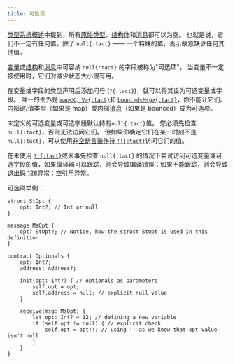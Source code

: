 ```yaml
---
title: 可选项
---
```


[类型系统概述](/zh-cn/book/types#optionals)中提到，所有[原始类型](/zh-cn/book/types#primitive-types)、[结构体](/zh-cn/book/structs-and-messages#structs)和[消息](/zh-cn/book/structs-and-messages#messages)都可以为空。 也就是说，它们不一定有任何值，除了 `null{:tact}` —— 一个特殊的值，表示故意缺少任何其他值。

[变量](/zh-cn/book/statements#let)或[结构](/zh-cn/book/structs-and-messages#structs)和[消息](/zh-cn/book/structs-and-messages#messages)中可容纳 `null{:tact}` 的字段被称为"可选项"。 当变量不一定被使用时，它们对减少状态大小很有用。

在变量或字段的类型声明后添加问号 (`?{:tact}`)，就可以将其设为可选变量或字段。 唯一的例外是 [`map<K, V>{:tact}`](/zh-cn/book/maps)和 [`bounced<Msg>{:tact}`](/zh-cn/book/bounced)，你不能让它们、内部键/值类型（如果是 map）或内部[消息](/zh-cn/book/structs-and-messages#messages)（如果是 bounced）成为可选项。

未定义的可选变量或可选字段默认持有`null{:tact}`值。 您必须先检查`null{:tact}`，否则无法访问它们。 但如果你确定它们在某一时刻不是 `null{:tact}`，可以使用[非空断言操作符 `!!{:tact}`](/zh-cn/book/operators#unary-non-null-assert)访问它们的值。

在未使用 [`!!{:tact}`](/zh-cn/book/operators#unary-non-null-assert)或未事先检查 `null{:tact}` 的情况下尝试访问可选变量或可选字段的值，如果编译器可以跟踪，则会导致编译错误；如果不能跟踪，则会导致[退出码 128](/zh-cn/book/exit-codes#128)异常：空引用异常。

可选项举例：

```tact
struct StOpt {
    opt: Int?; // Int or null
}

message MsOpt {
    opt: StOpt?; // Notice, how the struct StOpt is used in this definition
}

contract Optionals {
    opt: Int?;
    address: Address?;

    init(opt: Int?) { // optionals as parameters
        self.opt = opt;
        self.address = null; // explicit null value
    }

    receive(msg: MsOpt) {
        let opt: Int? = 12; // defining a new variable
        if (self.opt != null) { // explicit check
            self.opt = opt!!; // using !! as we know that opt value isn't null
        }
    }
}
```
